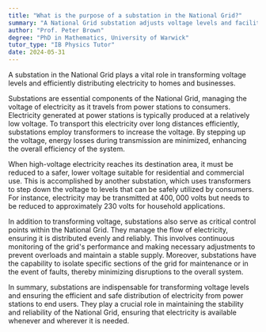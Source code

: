 ```yaml
---
title: "What is the purpose of a substation in the National Grid?"
summary: "A National Grid substation adjusts voltage levels and facilitates the efficient distribution of electricity to residential and commercial users."
author: "Prof. Peter Brown"
degree: "PhD in Mathematics, University of Warwick"
tutor_type: "IB Physics Tutor"
date: 2024-05-31
---
```


A substation in the National Grid plays a vital role in transforming voltage levels and efficiently distributing electricity to homes and businesses.

Substations are essential components of the National Grid, managing the voltage of electricity as it travels from power stations to consumers. Electricity generated at power stations is typically produced at a relatively low voltage. To transport this electricity over long distances efficiently, substations employ transformers to increase the voltage. By stepping up the voltage, energy losses during transmission are minimized, enhancing the overall efficiency of the system.

When high-voltage electricity reaches its destination area, it must be reduced to a safer, lower voltage suitable for residential and commercial use. This is accomplished by another substation, which uses transformers to step down the voltage to levels that can be safely utilized by consumers. For instance, electricity may be transmitted at $400,000$ volts but needs to be reduced to approximately $230$ volts for household applications.

In addition to transforming voltage, substations also serve as critical control points within the National Grid. They manage the flow of electricity, ensuring it is distributed evenly and reliably. This involves continuous monitoring of the grid's performance and making necessary adjustments to prevent overloads and maintain a stable supply. Moreover, substations have the capability to isolate specific sections of the grid for maintenance or in the event of faults, thereby minimizing disruptions to the overall system.

In summary, substations are indispensable for transforming voltage levels and ensuring the efficient and safe distribution of electricity from power stations to end users. They play a crucial role in maintaining the stability and reliability of the National Grid, ensuring that electricity is available whenever and wherever it is needed.
    